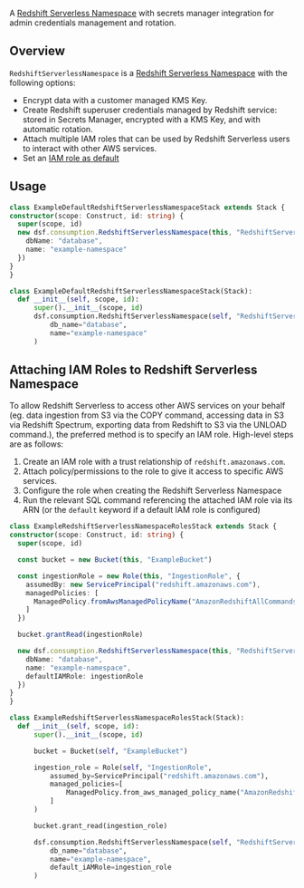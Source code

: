 <!-- This file is generated, do not modify directly, update the README.md in framework/src/consumption -->



A [Redshift Serverless Namespace](https://docs.aws.amazon.com/redshift/latest/mgmt/serverless-workgroup-namespace.html) with secrets manager integration for admin credentials management and rotation.

## Overview

`RedshiftServerlessNamespace` is a [Redshift Serverless Namespace](https://docs.aws.amazon.com/redshift/latest/mgmt/serverless-workgroup-namespace.html) with the following options:
- Encrypt data with a customer managed KMS Key.
- Create Redshift superuser credentials managed by Redshift service: stored in Secrets Manager, encrypted with a KMS Key, and with automatic rotation.
- Attach multiple IAM roles that can be used by Redshift Serverless users to interact with other AWS services.
- Set an [IAM role as default](https://docs.aws.amazon.com/redshift/latest/mgmt/default-iam-role.html)

## Usage

<Tabs>
  <TabItem value="typescript" label="TypeScript" default>

  ```typescript
class ExampleDefaultRedshiftServerlessNamespaceStack extends Stack {
  constructor(scope: Construct, id: string) {
    super(scope, id)
    new dsf.consumption.RedshiftServerlessNamespace(this, "RedshiftServerlessNamespace", {
      dbName: "database",
      name: "example-namespace"
    })
  }
}
  ```
  
  </TabItem>
  <TabItem value="python" label="Python">

  ```python
class ExampleDefaultRedshiftServerlessNamespaceStack(Stack):
    def __init__(self, scope, id):
        super().__init__(scope, id)
        dsf.consumption.RedshiftServerlessNamespace(self, "RedshiftServerlessNamespace",
            db_name="database",
            name="example-namespace"
        )
  ```

  </TabItem>
</Tabs>

## Attaching IAM Roles to Redshift Serverless Namespace

To allow Redshift Serverless to access other AWS services on your behalf (eg. data ingestion from S3 via the COPY command, accessing data in S3 via Redshift Spectrum, exporting data from Redshift to S3 via the UNLOAD command.), the preferred method is to specify an IAM role. High-level steps are as follows:

1. Create an IAM role with a trust relationship of `redshift.amazonaws.com`.
2. Attach policy/permissions to the role to give it access to specific AWS services.
3. Configure the role when creating the Redshift Serverless Namespace
4. Run the relevant SQL command referencing the attached IAM role via its ARN (or the `default` keyword if a default IAM role is configured)

<Tabs>
  <TabItem value="typescript" label="TypeScript" default>

  ```typescript
class ExampleRedshiftServerlessNamespaceRolesStack extends Stack {
  constructor(scope: Construct, id: string) {
    super(scope, id)

    const bucket = new Bucket(this, "ExampleBucket")

    const ingestionRole = new Role(this, "IngestionRole", {
      assumedBy: new ServicePrincipal("redshift.amazonaws.com"),
      managedPolicies: [
        ManagedPolicy.fromAwsManagedPolicyName("AmazonRedshiftAllCommandsFullAccess")
      ]
    })

    bucket.grantRead(ingestionRole)

    new dsf.consumption.RedshiftServerlessNamespace(this, "RedshiftServerlessNamespace", {
      dbName: "database",
      name: "example-namespace",
      defaultIAMRole: ingestionRole
    })
  }
}
  ```
  
  </TabItem>
  <TabItem value="python" label="Python">

  ```python
class ExampleRedshiftServerlessNamespaceRolesStack(Stack):
    def __init__(self, scope, id):
        super().__init__(scope, id)

        bucket = Bucket(self, "ExampleBucket")

        ingestion_role = Role(self, "IngestionRole",
            assumed_by=ServicePrincipal("redshift.amazonaws.com"),
            managed_policies=[
                ManagedPolicy.from_aws_managed_policy_name("AmazonRedshiftAllCommandsFullAccess")
            ]
        )

        bucket.grant_read(ingestion_role)

        dsf.consumption.RedshiftServerlessNamespace(self, "RedshiftServerlessNamespace",
            db_name="database",
            name="example-namespace",
            default_iAMRole=ingestion_role
        )
  ```

  </TabItem>
</Tabs>

